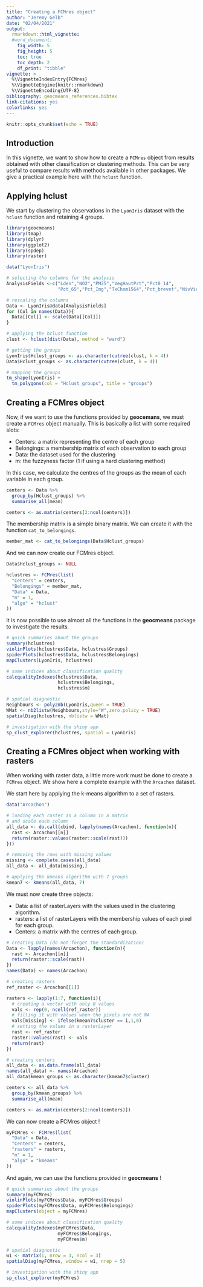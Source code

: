 ```yaml
---
title: "Creating a FCMres object"
author: "Jeremy Gelb"
date: "02/04/2021"
output:
  rmarkdown::html_vignette:
  #word_document:
    fig_width: 5
    fig_height: 5
    toc: true
    toc_depth: 2
    df_print: "tibble"
vignette: >
  %\VignetteIndexEntry{FCMres}
  %\VignetteEngine{knitr::rmarkdown}
  %\VignetteEncoding{UTF-8}
bibliography: geocmeans_references.bibtex
link-citations: yes
colorlinks: yes
---
```


```r
knitr::opts_chunk$set(echo = TRUE)
```

## Introduction

In this vignette, we want to show how to create a `FCMres` object from results obtained with other classification or clustering methods. This can be very useful to compare results with methods available in other packages. We give a practical example here with the `hclust` function.

## Applying hclust

We start by clustering the observations in the `LyonIris` dataset with the `hclust` function and retaining 4 groups.

```r
library(geocmeans)
library(tmap)
library(dplyr)
library(ggplot2)
library(spdep)
library(raster)

data("LyonIris")

# selecting the columns for the analysis
AnalysisFields <-c("Lden","NO2","PM25","VegHautPrt","Pct0_14",
                   "Pct_65","Pct_Img","TxChom1564","Pct_brevet","NivVieMed")

# rescaling the columns
Data <- LyonIris@data[AnalysisFields]
for (Col in names(Data)){
  Data[[Col]] <- scale(Data[[Col]])
}

# applying the hclust function
clust <- hclust(dist(Data), method = "ward")

# getting the groups
LyonIris$Hclust_groups <- as.character(cutree(clust, k = 4))
Data$Hclust_groups <- as.character(cutree(clust, k = 4))

# mapping the groups
tm_shape(LyonIris) + 
  tm_polygons(col = "Hclust_groups", title = "groups")

```

## Creating a FCMres object

Now, if we want to use the functions provided by **geocemans**, we must create a `FCMres` object manually. This is basically a list with some required slots: 

* Centers: a matrix representing the centre of each group
* Belongings: a membership matrix of each observation to each group
* Data: the dataset used for the clustering
* m: the fuzzyness factor (1 if using a hard clustering method)

In this case, we calculate the centres of the groups as the mean of each variable in each group.

```r
centers <- Data %>% 
  group_by(Hclust_groups) %>%
  summarise_all(mean)

centers <- as.matrix(centers[2:ncol(centers)])
```

The membership matrix is a simple binary matrix. We can create it with the function `cat_to_belongings`.

```r
member_mat <- cat_to_belongings(Data$Hclust_groups)
```

And we can now create our FCMres object.

```r
Data$Hclust_groups <- NULL

hclustres <- FCMres(list(
  "Centers" = centers,
  "Belongings" = member_mat,
  "Data" = Data,
  "m" = 1,
  "algo" = "hclust"
))
```

It is now possible to use almost all the functions in the **geocmeans** package to investigate the results.

```r
# quick summaries about the groups
summary(hclustres)
violinPlots(hclustres$Data, hclustres$Groups)
spiderPlots(hclustres$Data, hclustres$Belongings)
mapClusters(LyonIris, hclustres)

# some indices about classification quality
calcqualityIndexes(hclustres$Data,
                   hclustres$Belongings, 
                   hclustres$m)

# spatial diagnostic
Neighbours <- poly2nb(LyonIris,queen = TRUE)
WMat <- nb2listw(Neighbours,style="W",zero.policy = TRUE)
spatialDiag(hclustres, nblistw = WMat)

# investigation with the shiny app
sp_clust_explorer(hclustres, spatial = LyonIris)
```


## Creating a FCMres object when working with rasters

When working with raster data, a little more work must be done to create a `FCMres` object. We show here a complete example with the `Arcachon` dataset.

We start here by applying the k-means algorithm to a set of rasters.

```r
data("Arcachon")

# loading each raster as a column in a matrix
# and scale each column
all_data <- do.call(cbind, lapply(names(Arcachon), function(n){
  rast <- Arcachon[[n]]
  return(raster::values(raster::scale(rast)))
}))

# removing the rows with missing values
missing <- complete.cases(all_data)
all_data <- all_data[missing,]

# applying the kmeans algorithm with 7 groups
kmean7 <- kmeans(all_data, 7)

```

We must now create three objects: 

* Data: a list of rasterLayers with the values used in the clustering algorithm.
* rasters: a list of rasterLayers with the membership values of each pixel for each group.
* Centers: a matrix with the centres of each group.

```r

# creating Data (do not forget the standardization)
Data <- lapply(names(Arcachon), function(n){
  rast <- Arcachon[[n]]
  return(raster::scale(rast))
})
names(Data) <- names(Arcachon)

# creating rasters
ref_raster <- Arcachon[[1]]

rasters <- lapply(1:7, function(i){
  # creating a vector with only 0 values
  vals <- rep(0, ncell(ref_raster))
  # filling it with values when the pixels are not NA
  vals[missing] <- ifelse(kmean7$cluster == i,1,0)
  # setting the values in a rasterLayer
  rast <- ref_raster
  raster::values(rast) <- vals
  return(rast)
})

# creating centers
all_data <- as.data.frame(all_data)
names(all_data) <- names(Arcachon)
all_data$kmean_groups <- as.character(kmean7$cluster)

centers <- all_data %>% 
  group_by(kmean_groups) %>%
  summarise_all(mean)

centers <- as.matrix(centers[2:ncol(centers)])
```

We can now create a FCMres object !

```r
myFCMres <- FCMres(list(
  "Data" = Data,
  "Centers" = centers,
  "rasters" = rasters,
  "m" = 1,
  "algo" = "kmeans"
))
```

And again, we can use the functions provided in **geocmeans** !

```r
# quick summaries about the groups
summary(myFCMres)
violinPlots(myFCMres$Data, myFCMres$Groups)
spiderPlots(myFCMres$Data, myFCMres$Belongings)
mapClusters(object = myFCMres)

# some indices about classification quality
calcqualityIndexes(myFCMres$Data,
                   myFCMres$Belongings, 
                   myFCMres$m)

# spatial diagnostic
w1 <- matrix(1, nrow = 3, ncol = 3)
spatialDiag(myFCMres, window = w1, nrep = 5)

# investigation with the shiny app
sp_clust_explorer(myFCMres)
```
